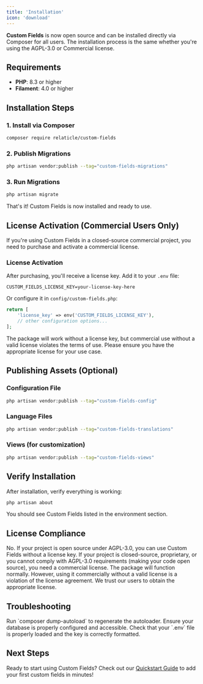 ```yaml
---
title: 'Installation'
icon: 'download'
---
```


**Custom Fields** is now open source and can be installed directly via Composer for all users. The installation process is the same whether you're using the AGPL-3.0 or Commercial license.

## Requirements

- **PHP**: 8.3 or higher
- **Filament**: 4.0 or higher

## Installation Steps

### 1. Install via Composer

```bash
composer require relaticle/custom-fields
```

### 2. Publish Migrations

```bash
php artisan vendor:publish --tag="custom-fields-migrations"
```

### 3. Run Migrations

```bash
php artisan migrate
```

That's it! Custom Fields is now installed and ready to use.

## License Activation (Commercial Users Only)

If you're using Custom Fields in a closed-source commercial project, you need to purchase and activate a commercial license.

### License Activation

After purchasing, you'll receive a license key. Add it to your `.env` file:

```env
CUSTOM_FIELDS_LICENSE_KEY=your-license-key-here
```

Or configure it in `config/custom-fields.php`:

```php
return [
    'license_key' => env('CUSTOM_FIELDS_LICENSE_KEY'),
    // other configuration options...
];
```

<Note>
The package will work without a license key, but commercial use without a valid license violates the terms of use. Please ensure you have the appropriate license for your use case.
</Note>

## Publishing Assets (Optional)

### Configuration File

```bash
php artisan vendor:publish --tag="custom-fields-config"
```

### Language Files

```bash
php artisan vendor:publish --tag="custom-fields-translations"
```

### Views (for customization)

```bash
php artisan vendor:publish --tag="custom-fields-views"
```

## Verify Installation

After installation, verify everything is working:

```bash
php artisan about
```

You should see Custom Fields listed in the environment section.

## License Compliance

<AccordionGroup>
  <Accordion title="Do I need a license key for open source projects?">
    No. If your project is open source under AGPL-3.0, you can use Custom Fields without a license key.
  </Accordion>
  
  <Accordion title="How do I know if I need a commercial license?">
    If your project is closed-source, proprietary, or you cannot comply with AGPL-3.0 requirements (making your code open source), you need a commercial license.
  </Accordion>
  
  <Accordion title="What happens if I don't add a license key?">
    The package will function normally. However, using it commercially without a valid license is a violation of the license agreement. We trust our users to obtain the appropriate license.
  </Accordion>
</AccordionGroup>

## Troubleshooting

<AccordionGroup>
  <Accordion title="Class not found errors">
    Run `composer dump-autoload` to regenerate the autoloader.
  </Accordion>
  
  <Accordion title="Migration errors">
    Ensure your database is properly configured and accessible.
  </Accordion>
  
  <Accordion title="License key not recognized">
    Check that your `.env` file is properly loaded and the key is correctly formatted.
  </Accordion>
</AccordionGroup>

## Next Steps

Ready to start using Custom Fields? Check out our [Quickstart Guide](/quickstart) to add your first custom fields in minutes!